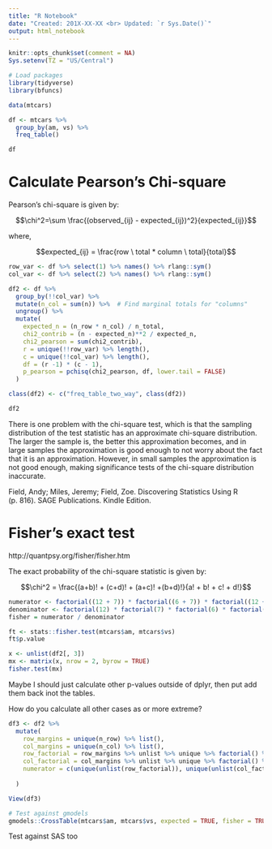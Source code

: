 ```yaml
---
title: "R Notebook"
date: "Created: 201X-XX-XX <br> Updated: `r Sys.Date()`"
output: html_notebook
---
```


```r
knitr::opts_chunk$set(comment = NA)
Sys.setenv(TZ = "US/Central")
```

```r
# Load packages
library(tidyverse)
library(bfuncs)
```

```r
data(mtcars)
```

```r
df <- mtcars %>% 
  group_by(am, vs) %>% 
  freq_table()

df
```

# Calculate Pearson's Chi-square

Pearson's chi-square is given by:

$$\chi^2=\sum \frac{(observed_{ij} - expected_{ij})^2}{expected_{ij}}$$

where,

$$expected_{ij} = \frac{row \ total * column \ total}{total}$$

```r
row_var <- df %>% select(1) %>% names() %>% rlang::sym()
col_var <- df %>% select(2) %>% names() %>% rlang::sym()
```

```r
df2 <- df %>% 
  group_by(!!col_var) %>% 
  mutate(n_col = sum(n)) %>%  # Find marginal totals for "columns"
  ungroup() %>% 
  mutate(
    expected_n = (n_row * n_col) / n_total,
    chi2_contrib = (n - expected_n)**2 / expected_n,
    chi2_pearson = sum(chi2_contrib),
    r = unique(!!row_var) %>% length(),
    c = unique(!!col_var) %>% length(),
    df = (r -1) * (c - 1),
    p_pearson = pchisq(chi2_pearson, df, lower.tail = FALSE)
  )

class(df2) <- c("freq_table_two_way", class(df2))

df2
```

There is one problem with the chi-square test, which is that the sampling distribution of the test statistic has an approximate chi-square distribution. The larger the sample is, the better this approximation becomes, and in large samples the approximation is good enough to not worry about the fact that it is an approximation. However, in small samples the approximation is not good enough, making significance tests of the chi-square distribution inaccurate.

Field, Andy; Miles, Jeremy; Field, Zoe. Discovering Statistics Using R (p. 816). SAGE Publications. Kindle Edition. 

# Fisher's exact test

http://quantpsy.org/fisher/fisher.htm

The exact probability of the chi-square statistic is given by:

$$\chi^2 = \frac{(a+b)! + (c+d)! + (a+c)! +(b+d)!}{a! + b! + c! + d!}$$

```r
numerator <- factorial((12 + 7)) * factorial((6 + 7)) * factorial((12 + 6)) * factorial((7 + 7))
denominator <- factorial(12) * factorial(7) * factorial(6) * factorial(7) * factorial(32)
fisher = numerator / denominator
```

```r
ft <- stats::fisher.test(mtcars$am, mtcars$vs)
ft$p.value
```

```r
x <- unlist(df2[, 3])
mx <- matrix(x, nrow = 2, byrow = TRUE)
fisher.test(mx)
```


Maybe I should just calculate other p-values outside of dplyr, then put add them back inot the tables.



How do you calculate all other cases as or more extreme?

```r
df3 <- df2 %>% 
  mutate(
    row_margins = unique(n_row) %>% list(),
    col_margins = unique(n_col) %>% list(),
    row_factorial = row_margins %>% unlist %>% unique %>% factorial() %>% list(),
    col_factorial = col_margins %>% unlist %>% unique %>% factorial() %>% list(),
    numerator = c(unique(unlist(row_factorial)), unique(unlist(col_factorial))) %>% sum
    
  ) 

View(df3)
```


```r
# Test against gmodels
gmodels::CrossTable(mtcars$am, mtcars$vs, expected = TRUE, fisher = TRUE)
```

Test against SAS too
